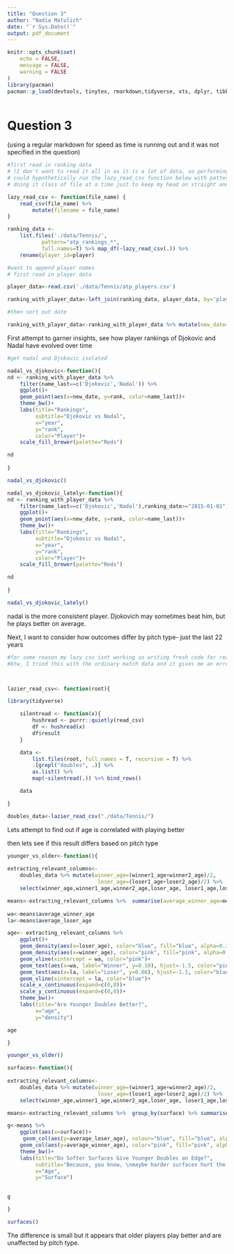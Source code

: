 ---
title: "Question 3"
author: "Nadia Matulich"
date: "`r Sys.Date()`"
output: pdf_document
---

```{r setup, include=FALSE}
knitr::opts_chunk$set(
	echo = FALSE,
	message = FALSE,
	warning = FALSE
)
library(pacman)
pacman::p_load(devtools, tinytex, rmarkdown,tidyverse, xts, dplyr, tibble, lubridate, glue)



```
# Question 3
 (using a regular markdown for speed as time is running out and it was not specified in the question)


```{r Tennis Data: Djokovic vs Nadal}

#first read in ranking data
# (I don't want to read it all in as it is a lot of data, so performing multiple sets at a time)
# could hypothetically run the lazy_read_csv function below with pattern="*_.csv" if that was what you were looking for
# doing it class of file at a time just to keep my head on straight and to stop my pc from lagging

lazy_read_csv <- function(file_name) {
    read_csv(file_name) %>% 
        mutate(filename = file_name)
}

ranking_data <-
    list.files('./data/Tennis/', 
           pattern="atp_rankings_*",
           full.names=T) %>% map_df(~lazy_read_csv(.)) %>% 
    rename(player_id=player)

#want to append player names
# first read in player data

player_data<-read.csv('./data/Tennis/atp_players.csv')

ranking_with_player_data<-left_join(ranking_data, player_data, by='player_id') 

#then sort out date

ranking_with_player_data<-ranking_with_player_data %>% mutate(new_date=ymd(ranking_date))

```

First attempt to garner insights, see how player rankings of Djokovic and Nadal have evolved over time


```{r }

#get nadal and Djokovic isolated

nadal_vs_djokovic<-function(){
nd <- ranking_with_player_data %>% 
    filter(name_last==c('Djokovic','Nadal')) %>% 
    ggplot()+
    geom_point(aes(x=new_date, y=rank, color=name_last))+
    theme_bw()+
    labs(title="Rankings", 
         subtitle="Djokovic vs Nadal",
         x="year",
         y="rank",
         color="Player")+
    scale_fill_brewer(palette="Reds")

nd    
    
}

nadal_vs_djokovic()

nadal_vs_djokovic_lately<-function(){
nd <- ranking_with_player_data %>% 
    filter(name_last==c('Djokovic','Nadal'),ranking_date>="2015-01-01") %>% 
    ggplot()+
    geom_point(aes(x=new_date, y=rank, color=name_last))+
    theme_bw()+
    labs(title="Rankings", 
         subtitle="Djokovic vs Nadal",
         x="year",
         y="rank",
         color="Player")+
    scale_fill_brewer(palette="Reds")

nd    
    
}

nadal_vs_djokovic_lately()


```

nadal is the more consistent player. Djokovich may sometimes beat him, but he plays better on average. 

Next, I want to consider how outcomes differ by pitch type- just the last 22 years

```{r Djokovic vs Nadal }


#for some reason my lazy csv isnt working so writing fresh code for reading in multiple csvs
#btw, I tried this with the ordinary match data and it gives me an error where one the winner seed col is numeric in one data set and character in another? short of looking at every set? proceeding with doubles. 



lazier_read_csv<- function(root){

library(tidyverse)

    silentread <- function(x){
        hushread <- purrr::quietly(read_csv)
        df <- hushread(x)
        df$result
    }

    data <-
        list.files(root, full.names = T, recursive = T) %>%
        .[grepl("doubles", .)] %>%
        as.list() %>%
        map(~silentread(.)) %>% bind_rows()

    data

}

doubles_data<-lazier_read_csv("./data/Tennis/")

```


Lets attempt to find out if age is correlated with playing better

then lets see if this result differs based on pitch type

```{r Tennis Age}

younger_vs_older<-function(){
    
extracting_relevant_columns<-
    doubles_data %>% mutate(winner_age=(winner1_age+winner2_age)/2,
                             loser_age=(loser1_age+loser2_age)/2) %>% 
    select(winner_age,winner1_age,winner2_age,loser_age, loser1_age,loser2_age,surface)

means<-extracting_relevant_columns %>%  summarise(average_winner_age=mean(winner_age, na.rm=T), average_loser_age=mean(loser_age, na.rm=T))
    
wa<-means$average_winner_age
la<-means$average_loser_age

age<- extracting_relevant_columns %>% 
    ggplot()+
    geom_density(aes(x=loser_age), color="blue", fill="blue", alpha=0.3)+
    geom_density(aes(x=winner_age), color="pink", fill="pink", alpha=0.5)+
    geom_vline(xintercept = wa, color="pink")+
    geom_text(aes(x=wa, label="Winner", y=0.10), hjust=-1.5, color="pink")+
    geom_text(aes(x=la, label="Loser", y=0.08), hjust=-1.5, color="blue")+ #I messed this up but this was the best way I could think of to get a legend without having colors
    geom_vline(xintercept = la, color="blue")+
    scale_x_continuous(expand=c(0,0))+
    scale_y_continuous(expand=c(0,0))+
    theme_bw()+
    labs(title="Are Younger Doubles Better?",
         x="age",
         y="density")

age

}

younger_vs_older()

```

```{r Tennis Surfaces}


surfaces<-function(){
    
extracting_relevant_columns<-
    doubles_data %>% mutate(winner_age=(winner1_age+winner2_age)/2,
                             loser_age=(loser1_age+loser2_age)/2) %>% 
    select(winner_age,winner1_age,winner2_age,loser_age, loser1_age,loser2_age,surface)

means<-extracting_relevant_columns %>%  group_by(surface) %>% summarise(average_winner_age=mean(winner_age, na.rm=T), average_loser_age=mean(loser_age, na.rm=T))

g<-means %>% 
    ggplot(aes(x=surface))+
     geom_col(aes(y=average_loser_age), colour="blue", fill="blue", alpha=0.5)+
    geom_col(aes(y=average_winner_age), color="pink", fill="pink", alpha=0.3)+
    theme_bw()+
    labs(title="Do Softer Surfaces Give Younger Doubles an Edge?",
         subtitle="Because, you know, \nmaybe harder surfaces hurt the knees of the older players",
         x="Age",
         y="Surface")

    
g

}

surfaces()

```

The difference is small but it appears that older players play better and are unaffected by pitch type. 